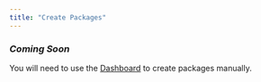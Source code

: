 ```yaml
---
title: "Create Packages"
---
```


### _**Coming Soon**_

You will need to use the [Dashboard](https://dashboard.usekana.com/features) to create packages manually.